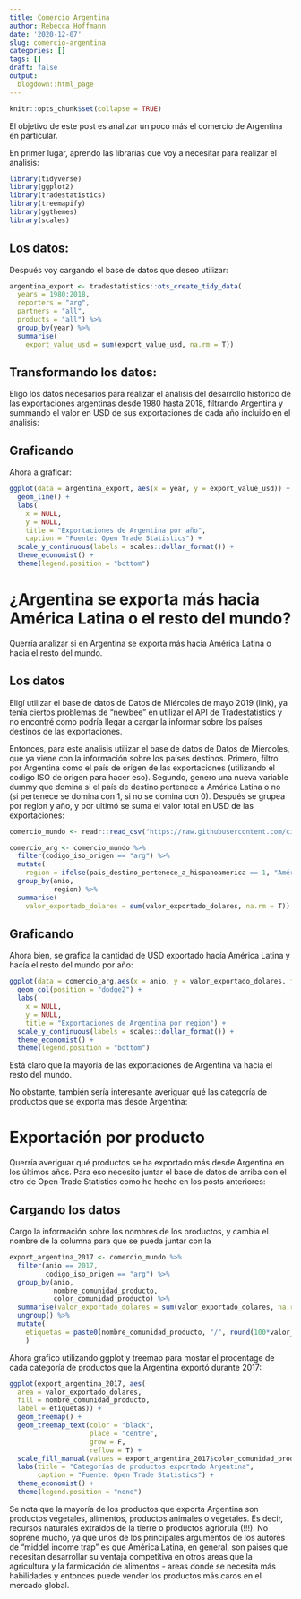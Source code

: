 ```yaml
---
title: Comercio Argentina
author: Rebecca Hoffmann
date: '2020-12-07'
slug: comercio-argentina
categories: []
tags: []
draft: false
output:
  blogdown::html_page
---
```


```r
knitr::opts_chunk$set(collapse = TRUE)
```

El objetivo de este post es analizar un poco más el comercio de Argentina en particular. 

En primer lugar, aprendo las librarias que voy a necesitar para realizar el analisis:

```r
library(tidyverse)
library(ggplot2)
library(tradestatistics)
library(treemapify)
library(ggthemes)
library(scales)
```

## Los datos:
Después voy cargando el base de datos que deseo utilizar:
```r
argentina_export <- tradestatistics::ots_create_tidy_data(
  years = 1980:2018, 
  reporters = "arg",
  partners = "all",
  products = "all") %>%
  group_by(year) %>%
  summarise(
    export_value_usd = sum(export_value_usd, na.rm = T))
```

## Transformando los datos:
Eligo los datos necesarios para realizar el analisis del desarrollo historico de las exportaciones argentinas desde 1980 hasta 2018, filtrando Argentina y summando el valor en USD de sus exportaciones de cada año incluido en el analisis:


## Graficando
Ahora a graficar: 
```r
ggplot(data = argentina_export, aes(x = year, y = export_value_usd)) +
  geom_line() +
  labs(
    x = NULL,
    y = NULL,
    title = "Exportaciones de Argentina por año",
    caption = "Fuente: Open Trade Statistics") +
  scale_y_continuous(labels = scales::dollar_format()) +
  theme_economist() +
  theme(legend.position = "bottom")
```

# ¿Argentina se exporta más hacia América Latina o el resto del mundo?
Querría analizar si en Argentina se exporta más hacia América Latina o hacia el resto del mundo.

## Los datos
Eligí utilizar el base de datos de Datos de Miércoles de mayo 2019 (link), ya tenía ciertos problemas de "newbee" en utilizar el API de Tradestatistics y no encontré como podría llegar a cargar la informar sobre los países destinos de las exportaciones. 

Entonces, para este analisis utilizar el base de datos de Datos de Miercoles, que ya viene con la información sobre los países destinos. Primero, filtro por Argentina como el país de origen de las exportaciones (utilizando el codigo ISO de origen para hacer eso). Segundo, genero una nueva variable dummy que domina si el país de destino pertenece a América Latina o no (si pertenece se domina con 1, si no se domina con 0). Después se grupea por region y año, y por ultimó se suma el valor total en USD de las exportaciones:

```r
comercio_mundo <- readr::read_csv("https://raw.githubusercontent.com/cienciadedatos/datos-de-miercoles/master/datos/2019/2019-05-01/comercio_hispanoamerica_mundo_agregado.csv") 

comercio_arg <- comercio_mundo %>% 
  filter(codigo_iso_origen == "arg") %>%
  mutate(
    region = ifelse(pais_destino_pertenece_a_hispanoamerica == 1, "América Latina", "Resto del mundo")) %>%
  group_by(anio, 
           region) %>%
  summarise(
    valor_exportado_dolares = sum(valor_exportado_dolares, na.rm = T))
```

## Graficando
Ahora bien, se grafica la cantidad de USD exportado hacía América Latina y hacía el resto del mundo por año:

```r
ggplot(data = comercio_arg,aes(x = anio, y = valor_exportado_dolares, fill = region)) +
  geom_col(position = "dodge2") +
  labs(
    x = NULL,
    y = NULL,
    title = "Exportaciones de Argentina por region") +
  scale_y_continuous(labels = scales::dollar_format()) +
  theme_economist() +
  theme(legend.position = "bottom")
```

Está claro que la mayoría de las exportaciones de Argentina va hacia el resto del mundo.

No obstante, también sería interesante averiguar qué las categoría de productos que se exporta más desde Argentina:

# Exportación por producto
Querría averiguar qué productos se ha exportado más desde Argentina en los últimos años. Para eso necesito juntar el base de datos de arriba con el otro de Open Trade Statistics como he hecho en los posts anteriores: 

## Cargando los datos
Cargo la información sobre los nombres de los productos, y cambia el nombre de la columna para que se pueda juntar con la
```r

export_argentina_2017 <- comercio_mundo %>%
  filter(anio == 2017, 
         codigo_iso_origen == "arg") %>%
  group_by(anio, 
           nombre_comunidad_producto,
           color_comunidad_producto) %>%
  summarise(valor_exportado_dolares = sum(valor_exportado_dolares, na.rm = T)) %>%
  ungroup() %>%
  mutate(
    etiquetas = paste0(nombre_comunidad_producto, "/", round(100*valor_exportado_dolares/sum(valor_exportado_dolares), 2), "%")
    )
```

Ahora grafico utilizando ggplot y treemap para mostar el procentage de cada categoría de productos que la Argentina exportó durante 2017:
```r
ggplot(export_argentina_2017, aes(
  area = valor_exportado_dolares, 
  fill = nombre_comunidad_producto,
  label = etiquetas)) +
  geom_treemap() +
  geom_treemap_text(color = "black",
                    place = "centre",
                    grow = F,
                    reflow = T) +
  scale_fill_manual(values = export_argentina_2017$color_comunidad_producto) +
  labs(title = "Categorías de productos exportado Argentina",
       caption = "Fuente: Open Trade Statistics") +
  theme_economist() +
  theme(legend.position = "none")
```
Se nota que la mayoría de los productos que exporta Argentina son productos vegetales, alimentos, productos animales o vegetales. Es decir, recursos naturales extraidos de la tierre o productos agriorula (!!!). No soprene mucho, ya que unos de los principales argumentos de los autores de "middel income trap" es que América Latina, en general, son paises que necesitan desarrollar su ventaja competitiva en otros areas que la agricultura y la farmicación de alimentos - areas donde se necesita más habilidades y entonces puede vender los productos más caros en el mercado global. 